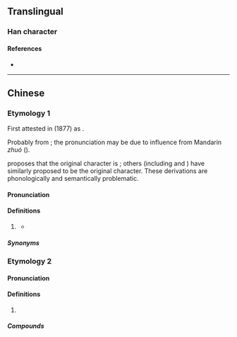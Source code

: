 {{character info}}
==Translingual==

===Han character===
{{Han char|rn=30|rad=口|as=05|sn=8|four=|canj=RKM|ids=⿰口左}}

====References====
* {{Han ref|kx=0185.211|hdz=10599.040|uh=5497}}

----

==Chinese==

===Etymology 1===
{{zh-forms|alt=唨-rare,阻-rare,左-nonstandard,o左-internet}}
First attested in {{lang|zh|《散語四十章》}} (1877) as {{zh-l|*唨}}.

Probably from {{zh-l|*著/着}}; the pronunciation may be due to influence from Mandarin ''zhuó'' ({{zh-ref|Chan, 1998}}).

{{zh-ref|Chan (1995)}} proposes that the original character is {{ltc-l|𧇣|to go}}; others (including {{w|zh:彭志銘|Jimmy Pang}} and {{w|zh:曾焯文|Chapman Chan}}) have similarly proposed {{ltc-l|徂|to go}} to be the original character. These derivations are phonologically and semantically problematic.

====Pronunciation====
{{zh-pron
|c=zo2
|cat=part
}}

====Definitions====
{{zh-hanzi}}

# {{lb|zh|Cantonese}} {{non-gloss definition|Used to emphasise an action which has been completed and whose result still applies to the present situation. It roughly translates to the past tense in English.}} {{defdate|from 19th c.}}
#: {{zh-x|佢哋 啱啱 走 咗。|They left just now.|C}}
#: {{zh-x|阿媽 尋日 煲 咗 湯{tong1}。佢 而家 去 咗 超級市場 買 餸。|My mum made soup yesterday. Now, she has gone grocery shopping in the supermarket.|C}}
#: {{zh-x|食 咗 就 冇|if you eat it there will not be any more|C}}
#* {{zh-x|你 知 佢 去 邊處{syu3} 唔 呢 出 '''唨''' 街 去 嘵 街|Do you know where he is going? He went out, went out|C|ref='''1877''', {{lang|zh|《散語四十章》}}, chapter 3}}

=====Synonyms=====
{{zh-dial|了}}

===Etymology 2===
{{zh-forms}}

====Pronunciation====
{{zh-pron
|m=zuo
|cat=interjection
}}

====Definitions====
{{zh-hanzi}}

# {{n-g|A chant sound made while working.}}

=====Compounds=====
{{zh-der|嘿咗}}